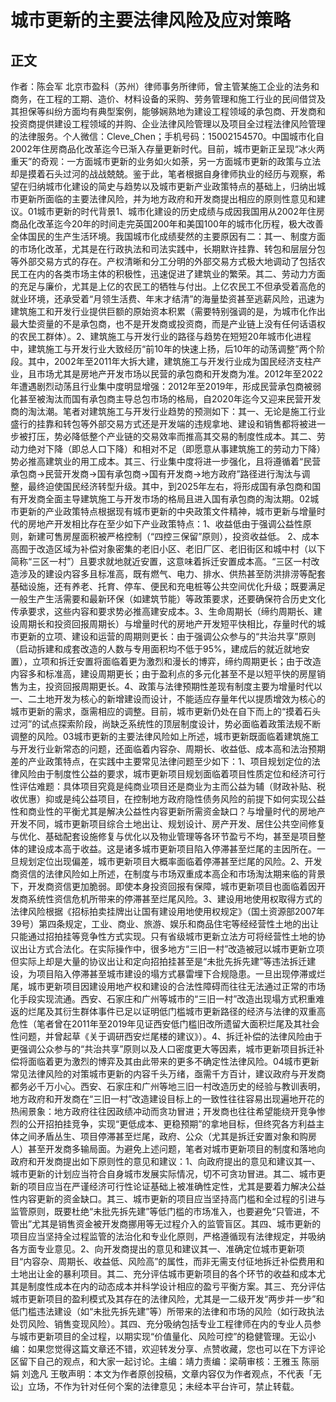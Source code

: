 # 城市更新的主要法律风险及应对策略
## 正文
作者：陈会军 北京市盈科（苏州）律师事务所律师，曾主管某施工企业的法务和商务，在工程的工期、造价、材料设备的采购、劳务管理和施工行业的民间借贷及其担保等纠纷方面均有典型案例，能够娴熟地为建设工程领域的承包商、开发商和投资商提供建设工程领域的并购、企业法律风险管理以及项目全过程法律风险管理的法律服务。个人微信：Cleve_Chen；手机号码：15002154570。中国城市化自2002年住房商品化改革迄今已渐入存量更新时代。目前，城市更新正呈现“冰火两重天”的奇观：一方面城市更新的业务如火如荼，另一方面城市更新的政策与立法却是摸着石头过河的战战兢兢。鉴于此，笔者根据自身律师执业的经历与观察，希望在归纳城市化建设的简史与趋势以及城市更新产业政策特点的基础上，归纳出城市更新所面临的主要法律风险，并为地方政府和开发商提出相应的原则性意见和建议。01城市更新的时代背景1、城市化建设的历史成绩与成因我国用从2002年住房商品化改革迄今20年的时间走完英国200年和美国100年的城市化历程，极大改善全体国民的生产生活环境。我国城市化成绩斐然的主要原因有二：其一、制度方面的市场化改革，尤其是在行政执法和司法实践中，长期默许挂靠、转包和层层分包等外部交易方式的存在。产权清晰和分工分明的外部交易方式极大地调动了包括农民工在内的各类市场主体的积极性，迅速促进了建筑业的繁荣。其二、劳动力方面的充足与廉价，尤其是上亿的农民工的牺牲与付出。上亿农民工不但承受着高危的就业环境，还承受着“月领生活费、年末才结清”的海量垫资甚至逃薪风险，迅速为建筑施工和开发行业提供巨额的原始资本积累（需要特别强调的是，为城市化作出最大垫资量的不是承包商，也不是开发商或投资商，而是产业链上没有任何话语权的农民工群体）。2、建筑施工与开发行业的路径与趋势在短短20年城市化进程中，建筑施工与开发行业大致经历“前10年的快速上扬，后10年的动荡调整”两个阶段。其中，2002年至2011年大拆大建，建筑施工与开发行业成为国民经济支柱产业，且市场尤其是房地产开发市场以民营的承包商和开发商为准。2012年至2022年遭遇剧烈动荡且行业集中度明显增强：2012年至2019年，形成民营承包商被弱化甚至被淘汰而国有承包商主导总包市场的格局，自2020年迄今又迎来民营开发商的淘汰潮。笔者对建筑施工与开发行业趋势的预测如下：其一、无论是施工行业盛行的挂靠和转包等外部交易方式还是开发端的违规拿地、建设和销售都将被进一步被打压，势必降低整个产业链的交易效率而推高其交易的制度性成本。其二、劳动力绝对下降（即总人口下降）和相对不足（即愿意从事建筑施工的劳动力下降）势必推高建筑业的用工成本。其三、行业集中度将进一步强化，且将遵循着“民营承包商->民营开发商->国有承包商->国有开发商->地方政府”路径进行淘汰与调整，最终迫使国民经济转型升级。其中，到2025年左右，将形成国有承包商和国有开发商全面主导建筑施工与开发市场的格局且进入国有承包商的淘汰期。02城市更新的产业政策特点根据现有城市更新的中央政策文件精神，城市更新与增量时代的房地产开发相比存在至少如下产业政策特点：1、收益低由于强调公益性原则，新建可售房屋面积被严格控制（“四控三保留”原则），投资收益低。 2、成本高囿于改造区域为补偿对象密集的老旧小区、老旧厂区、老旧街区和城中村（以下简称“三区一村”）且要求就地就近安置，这意味着拆迁安置成本高。“三区一村改造涉及的建设内容多且标准高，既有燃气、电力、排水、供热甚至防洪排涝等配套基础设施，还有养老、托育、停车、便民和充电桩等公共空间优化升级；既要满足一般生产生活需要和最新环保（如建筑节能）等政策要求，还要确保符合历史文化传承要求，这些内容和要求势必推高建安成本。3、生命周期长（缔约周期长、建设周期长和投资回报周期长）与增量时代的房地产开发短平快相比，存量时代的城市更新的立项、建设和运营的周期则更长：由于强调公众参与的“共治共享”原则（启动拆建和成套改造的人数与专用面积均不低于95%，建成后的就近就地安置），立项和拆迁安置将面临着更为激烈和漫长的博弈，缔约周期更长；由于改造内容多和标准高，建设周期更长；由于盈利点的多元化甚至不是以短平快的房屋销售为主，投资回报周期更长。4、政策与法律预期性差现有制度主要为增量时代以一、二土地开发为核心的新增建设而设计，不能适应存量年代以提质增效为核心的城市更新的需求，亟需相应的调整。目前，城市更新仍处在自下而上的“摸着石头过河”的试点探索阶段，尚缺乏系统性的顶层制度设计，势必面临着政策法规不断调整的风险。03城市更新的主要法律风险如上所述，城市更新既面临着建筑施工与开发行业新常态的问题，还面临着内容杂、周期长、收益低、成本高和法治预期差的产业政策特点，在实践中主要常见法律问题至少如下：1、项目规划定位的法律风险由于制度性公益的要求，城市更新项目规划面临着项目性质定位和经济可行性评估难题：具体项目究竟是纯商业项目还是商业为主而公益为辅（财政补贴、税收优惠）抑或是纯公益项目，在控制地方政府隐性债务风险的前提下如何实现公益性和商业性的平衡尤其是解决公益性内容更新所需资金缺口？与增量时代的房地产开发不同，城市更新项目综合土地出让、规划设计、房产开发、居住公共空间修复与优化、基础配套设施修复与优化以及物业管理等各环节盈亏不均，甚至是项目整体的建设成本高于收益。这是诸多城市更新项目陷入停滞甚至烂尾的主因所在。一旦规划定位出现偏差，城市更新项目大概率面临着停滞甚至烂尾的风险。2、开发商资信的法律风险如上所述，在制度与市场双重成本高企和市场淘汰期来临的背景下，开发商资信更加脆弱。即使本身投资回报有保障，城市更新项目也面临着因开发商系统性资信危机所带来的停滞甚至烂尾风险。3、建设用地使用权取得方式的法律风险根据《招标拍卖挂牌出让国有建设用地使用权规定》（国土资源部2007年39号）第四条规定，工业、商业、旅游、娱乐和商品住宅等经经营性土地的出让只能通过招拍挂等竞争性方式实现。只有省级城市更新立法方可将经营性土地的协议出让方式合法化。在实际操作中，很多地方“三旧一村”改造被冠以城市更新立项但实际上却是大量的协议出让和定向招拍挂甚至是“未批先拆先建”等违法拆迁建设，为项目陷入停滞甚至城市建设的塌方式暴雷埋下合规隐患。一旦出现停滞或烂尾，城市更新项目因建设用地产权和建设的合法性障碍而往往无法通过正常的市场化手段实现流通。西安、石家庄和广州等城市的“三旧一村”改造出现塌方式积重难返的烂尾及其衍生群体事件已足以证明低门槛城市更新路径的经济与法律的双重高危性（笔者曾在2011年至2019年见证西安低门槛旧改所遗留大面积烂尾及其社会性问题，并曾起草《关于调研西安烂尾楼的建议》）。4、拆迁补偿的法律风险由于更强调公众参与的“共治共享”原则以及人口密度更大等因素，城市更新项目拆迁补偿将面临着更为激烈的博弈及其由此带来的更多不确定性法律风险。04城市更新常见法律风险的对策城市更新的内容千头万绪，亟需千方百计，建议政府与开发商都务必千万小心。西安、石家庄和广州等地三旧一村改造历史的经验与教训表明，地方政府和开发商在“三旧一村”改造建设目标上的一致性往往容易出现遍地开花的热闹景象：地方政府往往因政绩冲动而贪功冒进；开发商也往往希望能绕开竞争惨烈的公开招拍挂竞争，实现“更低成本、更稳预期”的拿地目标，但终究各方利益主体之间矛盾丛生、项目停滞甚至烂尾，政府、公众（尤其是拆迁安置对象和购房人）甚至开发商多输局面。为避免上述问题，笔者对城市更新项目的制度和落地向政府和开发商提出如下原则性的意见和建议：1、向政府提出的意见和建议其一、城市更新的计划应当符合自身城市发展实际情况，切不可贪功冒进。其二、城市更新的项目应当在严谨经济可行性论证基础上被准确性定性，尤其是要着力解决公益性内容更新的资金缺口。其三、城市更新的项目应当坚持高门槛和全过程的引进与监管原则，既要杜绝“未批先拆先建”等低门槛的市场准入，也要避免“只管进，不管出”尤其是销售资金被开发商挪用等无过程介入的监管盲区。其四、城市更新的项目应当坚持全过程监管的法治化和专业化原则，严格遵循现有法律规定，并吸纳各方面专业意见。2、向开发商提出的意见和建议其一、准确定位城市更新项目“内容杂、周期长、收益低、风险高”的属性，而非无需支付征地拆迁补偿费用和土地出让金的暴利项目。其二、充分评估城市更新项目的各个环节的收益和成本尤其是制度性成本在内的动态成本并科学设计相应的盈亏平衡方案。其三、充分评估城市更新项目的盈利模式及其存在的法律风险，尤其是一二级开发“两步并一步”和低门槛违法建设（如“未批先拆先建”等）所带来的法律和市场的风险（如行政执法处罚风险、销售变现风险）。其四、充分吸纳包括专业工程律师在内的专业人员参与城市更新项目的全过程，以期实现“价值量化、风险可控”的稳健管理。无讼小编：如果您觉得这篇文章还不错，欢迎转发分享、点赞收藏，您也可以在下方评论区留下自己的观点，和大家一起讨论。主编：靖力责编：梁萌审核：王雅玉 陈丽娟 刘逸凡 王敬声明：本文为作者原创投稿，文章内容仅为作者观点，不代表「无讼」立场，不作为针对任何个案的法律意见；未经本平台许可，禁止转载。